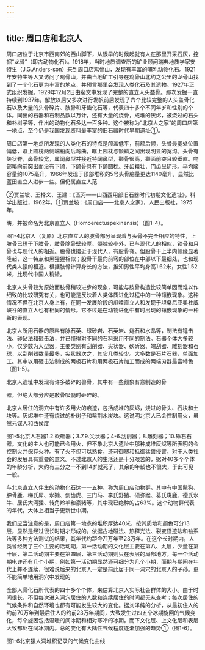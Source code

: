 ```yaml
---
---
---
```

title: 周口店和北京人
---



周口店位于北京市西南郊的西山脚下，从很早的时候起就有人在那里开采石灰，挖掘“龙骨”（即古动物化石）。1918年，当时地质调查所的矿业顾问瑞典地质学家安特生（J.G.Anders-son）来到周口店鸡骨山，发现有丰富的哺乳动物化石。1921年安特生等人又访问了鸡骨山，并由当地矿工引导在鸡骨山北约之公里的龙骨山找到了一个化石更为丰富的地点，并预言那里会发现人类化石及其遗物。1927年正式组织发掘。1929年12月2日由裴文中发现了完整的直立人头益骨。那次发掘一直持续到1937年。解放以后又多次进行发帆前后发现了六个比较完整的人头盖骨化石以及大量的头骨碎片、肢骨和牙齿化石等，代表四十多个不同年岁和性别的个体。同出的石器和石制品数以万计，还有大量的烧骨，成堆的灰烬，被烧过的石头和朴树子等，伴出的动物化石多达一百多种。这个被称为“北京人之家”的周口店第一地点，至今仍是我国发现资料最丰富的旧石器时代早期遗址①。

周口店第一地点所发现的人类化石的特点是颅盖低平，前额后倾，头骨最宽处位置偏低，眶上圆枕两侧端稍向后弯曲，眶上园枕与额鳞之间出现明显的宽沟。头骨有矢状脊，鼻骨较宽，属阔鼻型并接近特阔鼻型，颧骨很高，颧面前突且较垂直。吻部略向前突出而没有下颁，下颌骨具有下颌圆枕。牙齿粗壮，门齿呈铲形。平均脑容量约1075毫升，1966年发现于顶部堆积的5号头骨脑量更达1140毫升，显然比蓝田直立人进步一些。但仍属直立人范

②贾兰坡、王择义、王建：《匼河——山西西用部旧石器时代初期文化遗址》，科学出版社，1962年。①贾兰坡：《周口店——北京人之家》，人民出版社，1975年。

畴，并被命名为北京直立人（Homoerectuspekinensis）（图1-4）。

图1-4北京人（复原）北京直立人的肢骨部分呈现着与头骨不完全相应的特性，上肢骨已短于下肢骨，肢骨除骨壁较厚、髓腔较小外，已与现代人的相似，锁骨和月骨也与现代人的相近。股骨也接近于现代人，有股骨脊。但股骨干上半内侧缘显著隆起，这一特点和黑猩猩相似；股骨干最向前弯的部位在中部以下最细处，也和现代类人猿的相近。根据肢骨计算身长的方法，推知男性平均身高1.62米，女性1.52米，比现代中国人稍矮。

北京人头骨较为原始而肢骨稍较进步的现象，可能与肢骨构造比较简单因而难以作细致的比较研究有关，也可能是反映着人类体质进化过程中的一种镶嵌现象。这种情况不但在北京人身上有，在同一发展阶段的爪哇直立人和发现于坦桑尼亚奥杜威峡谷的直立人也有相同的情形。它不过是在动物进化中有时出现的镶嵌现象的一种新的表现。

北京人所用石器的原料有脉石英、绿砂岩、石英岩、燧石和水晶等，制法有锤击法、碰砧法和砸击法，并已懂得对不同的石料采用不同的制法。石器个体大多较小，仅少数为大型器，主要类别有刮削器、尖状器、砍斫器、端刮器、雕刻器和石球，以刮削器数量最多，尖状器次之，其它几类较少。大多数是石片石器，单面加工。其中以用砸击法制成的两极石片和用两极石片加工而成的两端刃器最富特色（图1-5）。

北京人遗址中发现有许多破碎的兽骨，其中有一些颇象有意制造的骨

器，但绝大部分应是敲骨吸髓时砸碎的。

北京人居住的洞穴中有许多用火的痕迹，包括成堆的灰烬，烧过的骨头、石块和土块等。灰烬堆中还有烧过的朴树子和紫荆木炭块。这说明北京人已会控制用火，虽然元谋人和西侯度

图1-5北京人石器1.2.砍砸器；3.7.9.尖状器；4-6.刮削器；8.雕刻器；10.砾石石器。文化的主人也可能已会用火，但不象北京人遗址中那种成堆灰烬等所表明的会控制火并保存火种。有了火不但可以熟食，还可御寒和抵御猛兽侵害，对于人类社会的发展具有重要的意义。不过北京人的生活还是十分艰苦的，据对40多个个体的年龄分析，大约有三分之一不到14岁就死了，其余的年龄也不很大，于此可见一般。

与北京直立人伴生的动物化石达一一五种，称为周口店动物群。其中有中国鬣狗、肿骨鹿、梅氏犀、水獭、剑齿虎、三门马、李氏野猪、硕弥猴、葛氏斑鹿、德氏水牛、居氏大河狸、转角羚羊和豪猪等，其中现已绝种的占63%。这个动物群代表的年代，大体上相当于更新世中期。

我们应当注意的是，周口店第一地点的堆积厚达40米，按其质地和颜色可分13层，显然是经过很长时期才形成的。依据古地磁法、热释光法、裂变径迹法和铀系法等多种方法测试的结果，其年代约距今71万年至23万年。在这个长时期内，人类曾经历了三个主要的活动期，第一活动期的文化层主要在第八、九层，少量在第十层，第二活动期主要在第四层，第三活动期则只在表层的局部地方。每一个活动期电许还有几个小期，例如第一活动期显然还可细分为几个小期，而期与期间在年代上并不连续，很难说后来的北京人一定是前此居于同一洞穴的北京人的子孙。更不能简单地用洞穴中发现的

全部人骨化石所代表的四十多个个体，来估算北京人实际社会群体的大小。由于时间很长，不但每次进入洞穴居住的人数和连续居住的时间都无从查考；每次居住的气候条件和自然环境也都有可能发生较大的变化。据刘泽纯的分析，从最初住人的约前70万年到最后住人的约前23万年期间，大致发生过四五个冰期旋回的气候变化，每个旋因包括温暖的间冰期和相对寒冷的冰期。而下文化层、上文化层和表层大致都处在间冰期内。总的变化有大陆性气候程度逐渐加强的趋势①（图1-6）。

图1-6北京猿人洞堆积记录的气候变化曲线